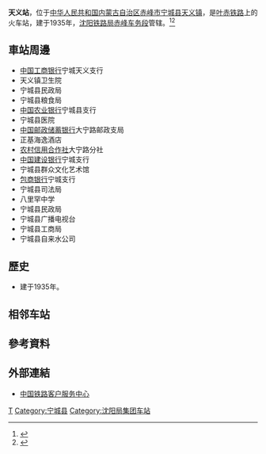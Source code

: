 {{Expand|time=2016-07-06T12:56:26+00:00}}
{{Infobox China railway station
|车站名称 =天义站
|图片 = 
|图片介绍 = 
|车站拼音 = Tianyi
|英文名称 = Tianyi Railway Station
|车站代码 = 52640<ref>{{cite book|title=中华人民共和国铁路车站代码（GB/T 10302-2010）|publisher=中国标准出版社|year=2010|isbn=155066140495|ignore-isbn-error=true|pages=35}}</ref>
|电报码 = TND<ref>{{cite book|author=铁道部电子计算技术中心, 铁道部运输局|title=铁路车站站名代码表：TMIS使用|publisher=中国铁道出版社|location=北京|year=1998|isbn=9787113030995|pages=127}}</ref><ref>{{cite book|author=[[中华人民共和国铁道部|中华人民共和国铁道部]]|title=铁路电报站名略号（2012）|publisher=中国铁道出版社|location=北京|year=2012|unified=15113·3468|pages=125}}</ref>
|拼音码 = TYI
|车站位置 = [[内蒙古自治区|内蒙古自治区]][[赤峰市|赤峰市]][[宁城县|宁城县]][[天义镇|天义镇]]塞飞亚路
|坐标 = {{coord|41.592801|119.331228|display=inline,title}}
|归属 = [[沈阳铁路局|沈阳铁路局]][[赤峰车务段|赤峰车务段]]
|线路 = [[叶赤铁路|叶赤铁路]]
|车站等级 = [[三等站_(中铁)|三等站]]
|月台数目 = 
|股道数目 = 
}}
'''天义站'''，位于[[中华人民共和国|中华人民共和国]][[内蒙古自治区|内蒙古自治区]][[赤峰市|赤峰市]][[宁城县|宁城县]][[天义镇|天义镇]]，是[[叶赤铁路|叶赤铁路]]上的火车站，建于1935年，[[沈阳铁路局|沈阳铁路局]][[赤峰车务段|赤峰车务段]]管辖。<ref>{{Cite web |url=http://search.huochepiao.com/huochezhan/jieshao/2731.htm |title=天义火车站介绍 |access-date=2016-07-06 |archive-date=2018-05-26 |archive-url=https://web.archive.org/web/20180526041315/http://search.huochepiao.com/huochezhan/jieshao/2731.htm |dead-url=no }}</ref><ref>{{cite news|author=张敏|url=http://www.ln.chinanews.com/html/2016-05-19/1345673.html?key=by91c|title=赤峰车务段全面防控“调图”风险|publisher=辽宁新闻网|date=2016-05-19|accessdate=2018-05-25}}</ref>
==車站周邊==
* [[中国工商银行|中国工商银行]]宁城天义支行
* 天义镇卫生院
* 宁城县民政局
* 宁城县粮食局
* [[中国农业银行|中国农业银行]]宁城县支行
* 宁城县医院
* [[中国邮政储蓄银行|中国邮政储蓄银行]]大宁路邮政支局
* 正基海逸酒店
* [[农村信用合作社|农村信用合作社]]大宁路分社
* [[中国建设银行|中国建设银行]]宁城支行
* 宁城县群众文化艺术馆
* [[包商银行|包商银行]]宁城支行
* 宁城县司法局
* 八里罕中学
* 宁城县民政局
* 宁城县广播电视台
* 宁城县工商局
* 宁城县自来水公司

==歷史==
* 建于1935年。

==相邻车站==
{{start rail box|[[File:China_Railways.svg|16px]] [[中国铁路|中国铁路]]}}
{{s-inop|[[沙海站|沙海站]]<br /><s>''[[南洼站|南洼站]]''</s>(已撤销)|{{站|叶柏寿}}方向}}
{{s-line|[[叶赤铁路|叶赤铁路]]<br />← 16km 天义站 13km →}}
{{s-inop|[[二龙站|二龙站]]|{{站|赤峰}}方向}}
{{s-end}}

==參考資料==
{{reflist}}
==外部連結==
* [http://www.12306.cn/mormhweb/ 中国铁路客户服务中心] {{Wayback|url=http://www.12306.cn/mormhweb/ |date=20180205163941 }}
{{叶赤铁路}}
[[Category:赤峰市铁路车站|T]]
[[Category:宁城县|Category:宁城县]]
[[Category:沈阳局集团车站|Category:沈阳局集团车站]]